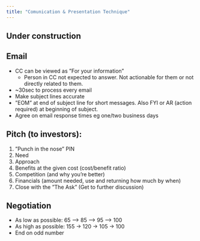 ```yaml
---
title: "Comunication & Presentation Technique"
---
```


:::{.callout-caution}
# Under construction
:::

## Email

* CC can be viewed as ”For your information”
  * Person in CC not expected to answer. Not actionable for them or not directly related to them.
* ~30sec to process every email
* Make subject lines accurate
* ”EOM” at end of subject line for short messages. Also FYI or AR (action required) at beginning of subject.
* Agree on email response times eg one/two business days

## Pitch (to investors):

1. ”Punch in the nose” PIN
2. Need
3. Approach
4. Benefits at the given cost (cost/benefit ratio)
5. Competition (and why you’re better)
6. Financials (amount needed, use and returning how much by when)
7. Close with the ”The Ask” (Get to further discussion)

## Negotiation

* As low as possible: 65 –> 85 –> 95 –> 100
* As high as possible: 155 -> 120 -> 105 -> 100
* End on odd number
